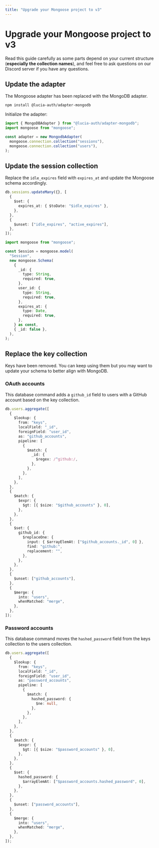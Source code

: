 ```yaml
---
title: "Upgrade your Mongoose project to v3"
---
```


# Upgrade your Mongoose project to v3

Read this guide carefully as some parts depend on your current structure (**especially the collection names**), and feel free to ask questions on our Discord server if you have any questions.

## Update the adapter

The Mongoose adapter has been replaced with the MongoDB adapter.

```
npm install @lucia-auth/adapter-mongodb
```

Initialize the adapter:

```ts
import { MongoDBAdapter } from "@lucia-auth/adapter-mongodb";
import mongoose from "mongoose";

const adapter = new MongodbAdapter(
  mongoose.connection.collection("sessions"),
  mongoose.connection.collection("users"),
);
```

## Update the session collection

Replace the `idle_expires` field with `expires_at` and update the Mongoose schema accordingly.

```ts
db.sessions.updateMany({}, [
  {
    $set: {
      expires_at: { $toDate: "$idle_expires" },
    },
  },
  {
    $unset: ["idle_expires", "active_expires"],
  },
]);
```

```ts
import mongoose from "mongoose";

const Session = mongoose.model(
  "Session",
  new mongoose.Schema(
    {
      _id: {
        type: String,
        required: true,
      },
      user_id: {
        type: String,
        required: true,
      },
      expires_at: {
        type: Date,
        required: true,
      },
    } as const,
    { _id: false },
  ),
);
```

## Replace the key collection

Keys have been removed. You can keep using them but you may want to update your schema to better align with MongoDB.

### OAuth accounts

This database command adds a `github_id` field to users with a GitHub account based on the key collection.

```ts
db.users.aggregate([
  {
    $lookup: {
      from: "keys",
      localField: "_id",
      foreignField: "user_id",
      as: "github_accounts",
      pipeline: [
        {
          $match: {
            _id: {
              $regex: /^github:/,
            },
          },
        },
      ],
    },
  },
  {
    $match: {
      $expr: {
        $gt: [{ $size: "$github_accounts" }, 0],
      },
    },
  },
  {
    $set: {
      github_id: {
        $replaceOne: {
          input: { $arrayElemAt: ["$github_accounts._id", 0] },
          find: "github:",
          replacement: "",
        },
      },
    },
  },
  {
    $unset: ["github_accounts"],
  },
  {
    $merge: {
      into: "users",
      whenMatched: "merge",
    },
  },
]);
```

### Password accounts

This database command moves the `hashed_password` field from the keys collection to the users collection.

```ts
db.users.aggregate([
  {
    $lookup: {
      from: "keys",
      localField: "_id",
      foreignField: "user_id",
      as: "password_accounts",
      pipeline: [
        {
          $match: {
            hashed_password: {
              $ne: null,
            },
          },
        },
      ],
    },
  },
  {
    $match: {
      $expr: {
        $gt: [{ $size: "$password_accounts" }, 0],
      },
    },
  },
  {
    $set: {
      hashed_password: {
        $arrayElemAt: ["$password_accounts.hashed_password", 0],
      },
    },
  },
  {
    $unset: ["password_accounts"],
  },
  {
    $merge: {
      into: "users",
      whenMatched: "merge",
    },
  },
]);
```
